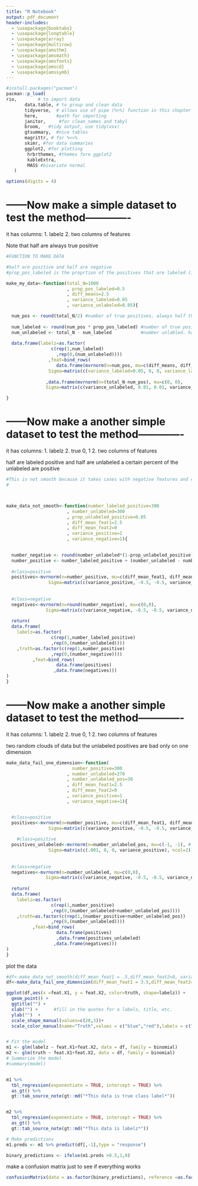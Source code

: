---
title: "R Notebook"
output: pdf_document
header-includes:
  - \usepackage{booktabs}
  - \usepackage{longtable}
  - \usepackage{array}
  - \usepackage{multirow}
  - \usepackage{amsthm}
  - \usepackage{amsmath}
  - \usepackage{amsfonts}
  - \usepackage{amscd}
  - \usepackage{amssymb}
---

```{r echo=FALSE}
#install.packages("pacman")
pacman::p_load(
rio,        # to import data
       data.table, # to group and clean data
       tidyverse,  # allows use of pipe (%>%) function in this chapter
       here,       #path for importing 
       janitor,     #for clean_names and tabyl
       broom,   #tidy output, use tidy(xxx)
       gtsummary,  #nice tables
       magrittr, # for %<>%
       skimr, #for data summaries
       ggplot2, #for plotting
        hrbrthemes, #themes fore ggplot2
        kableExtra,
        MASS #bivariate normal
   ) 

options(digits = 4)
```




# ------Now make a simple dataset to test the method-------------

it has columns:
1. labelz
2. two columns of features

Note that half are always true positive
```{r}

#FUNCTION TO MAKE DATA  

#half are positive and half are negative
#prop_pos_labeled is the proprtion of the positives that are labeled (ie correctly labeled). The rest are unlabeled (naive negative)

make_my_data<-function(total_N=1000
                       , prop_pos_labeled=0.5
                       , diff_means=2.5
                       , variance_labeled=0.05
                       , variance_unlabeled=0.05){

  num_pos <- round(total_N/2) #number of true positives, always half the dataset
  
  num_labeled <- round(num_pos * prop_pos_labeled) #number of true positives labeled positive
  num_unlabeled <- total_N - num_labeled           #number unlabled. has some positive and all the negative
  
  data.frame(labelz=as.factor(
                 c(rep(1,num_labeled)
                   ,rep(0,(num_unlabeled))))
                ,feat=bind_rows(
                   data.frame(mvrnorm(n=num_pos, mu=c(diff_means, diff_means), # true positives
                Sigma=matrix(c(variance_labeled=0.05, 0, 0, variance_labeled=0.05), ncol=2)))
              
               ,data.frame(mvrnorm(n=(total_N-num_pos), mu=c(0, 0),
               Sigma=matrix(c(variance_unlabeled, 0.01, 0.01, variance_unlabeled), ncol=2)))))  #unlabeleds

}

```


# ------Now make a another simple dataset to test the method-------------

it has columns:
1. labelz
2. true 0, 1 
2. two columns of features

half are labeled positive and half are unlabeled
a certain percent of the unlabeled are positive
```{r}

#This is not smooth because it takes cases with negative features and calls them positive
#



make_data_not_smooth<-function(number_labeled_positive=300
                       , number_unlabeled=300
                       , prop_unlabeled_positive=0.05
                       , diff_mean_feat1=2.5
                       , diff_mean_feat2=0
                       , variance_positive=1
                       , variance_negative=1){

 
  number_negative <- round(number_unlabeled*(1-prop_unlabeled_positive))       
  number_positive <- number_labeled_positive + (number_unlabeled - number_negative)
    
  #class=positive
  positives<-mvrnorm(n=number_positive, mu=c(diff_mean_feat1, diff_mean_feat2), # true positives
                Sigma=matrix(c(variance_positive, -0.5, -0.5, variance_positive), ncol=2))
  
  
  #class=negative
  negatives<-mvrnorm(n=round(number_negative), mu=c(0,0),
               Sigma=matrix(c(variance_negative, -0.5, -0.5, variance_negative), ncol=2))
  
  return(
  data.frame(
    labelz=as.factor(
                 c(rep(1,number_labeled_positive)
                 ,rep(0,(number_unlabeled))))
    ,truth=as.factor(c(rep(1,number_positive)
                 ,rep(0,(number_negative))))
          ,feat=bind_rows(
                   data.frame(positives)
                  ,data.frame(negatives)))
)
}

```


# ------Now make a another simple dataset to test the method-------------

it has columns:
1. labelz
2. true 0, 1 
2. two columns of features

two random clouds of data but the unlabeled positives are bad only on one dimension

```{r}



make_data_fail_one_dimension<-function(
                         number_positive=300
                       , number_unlabeled=270
                       , number_unlabeled_pos=30
                       , diff_mean_feat1=2.5
                       , diff_mean_feat2=0
                       , variance_positive=1
                       , variance_negative=1){


  #class=positive
  positives<-mvrnorm(n=number_positive, mu=c(diff_mean_feat1, diff_mean_feat2), # true positives
                Sigma=matrix(c(variance_positive, -0.5, -0.5, variance_positive), ncol=2))
  
    #class=positive
  positives_unlabeled<-mvrnorm(n=number_unlabeled_pos, mu=c(-1, -1), # true positives
                Sigma=matrix(c(.001, 0, 0, variance_positive), ncol=2))
 
  
  #class=negative
  negatives<-mvrnorm(n=number_unlabeled, mu=c(0,0),
               Sigma=matrix(c(variance_negative, -0.5, -0.5, variance_negative), ncol=2))
  
  return(
  data.frame(
    labelz=as.factor(
                 c(rep(1,number_positive)
                 ,rep(0,(number_unlabeled+number_unlabeled_pos))))
    ,truth=as.factor(c(rep(1,(number_positive+number_unlabeled_pos))
                 ,rep(0,(number_unlabeled))))
          ,feat=bind_rows(
                   data.frame(positives)
                   ,data.frame(positives_unlabeled)
                  ,data.frame(negatives)))
)
}

```



plot the data
```{r}

#df<-make_data_not_smooth(diff_mean_feat1 = .5,diff_mean_feat2=0, variance_negative=2)
df<-make_data_fail_one_dimension(diff_mean_feat1 = 3.5,diff_mean_feat2=0, variance_negative=1)

ggplot(df,aes(x =feat.X1, y = feat.X2, color=truth, shape=labelz)) + 
  geom_point() +
  ggtitle("") +
  xlab("") +      #fill in the quotes for a labels, title, etc.
  ylab("")  + 
  scale_shape_manual(values=c(20,3))+
  scale_color_manual(name="Truth",values = c("blue","red"),labels = c("Negative","Positive"))


# Fit the model
m1 <- glm(labelz ~ feat.X1+feat.X2, data = df, family = binomial)
m2 <- glm(truth ~ feat.X1+feat.X2, data = df, family = binomial)
# Summarize the model
#summary(model)


m1 %>% 
  tbl_regression(exponentiate = TRUE, intercept = TRUE) %>% 
  as_gt() %>%
  gt::tab_source_note(gt::md("*This data is true class label*"))


m2 %>% 
  tbl_regression(exponentiate = TRUE, intercept = TRUE) %>% 
  as_gt() %>%
  gt::tab_source_note(gt::md("*This data is labelz*"))
```


```{r}

# Make predictions
m1.preds <- m1 %>% predict(df[,-1],type = "response")

binary_predictions <- ifelse(m1.preds >0.5,1,0)


```


make a confusion matrix just to see if everything works
```{r}
confusionMatrix(data = as.factor(binary_predictions), reference =as.factor(df$labelz))
```



